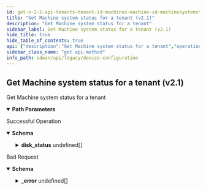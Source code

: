 ```yaml
---
id: get-v-2-1-api-tenants-tenant-id-machines-machine-id-machinesystemstatus
title: "Get Machine system status for a tenant (v2.1)"
description: "Get Machine system status for a tenant"
sidebar_label: Get Machine system status for a tenant (v2.1)
hide_title: true
hide_table_of_contents: true
api: {"description":"Get Machine system status for a tenant","operationId":"get-v2.1-api-tenants-tenant_id-machines-machine_id-machinesystemstatus","parameters":[{"description":"tenant ID of the source tenant","in":"path","name":"tenant_id","required":true,"schema":{"description":"Tenant Id","type":"string"}},{"in":"path","name":"machine_id","required":true,"schema":{"description":"Machine Id","type":"string"}}],"responses":{"200":{"content":{"application/json":{"schema":{"properties":{"boot_mode":{"description":"Boot Mode: ValidateEnum(enumClass = classOf[BootMode], message = Invalid enum string., nullAllowed = true) ","enum":["BIOS","UEFI_ONLY","UEFI_SECURE"],"type":"string"},"disk_status":{"description":"Disk Status: Valid ","items":{"properties":{"encryption_status":{"description":"Encryption Status: ValidateEnum(enumClass = classOf[EncryptionStatus], message = PARTITION_STATE_INVALID_ENCRYPTION_STATE, nullAllowed = true) ","enum":["ON","OFF"],"type":"string"},"mount_point":{"description":"Mount Point: Size(max = 128, message = PARTITION_STATE_INVALID_MOUNT_POINT, min = 0) ","type":"string"},"size":{"description":"Size: Min(message = PARTITION_STATE_INVALID_SIZE, value = 0L) ","format":"int64","type":"integer"}}},"type":"array"},"fips_mode":{"description":"Fips Mode: ValidateEnum(enumClass = classOf[MachineFipsMode], message = Invalid enum string., nullAllowed = true) ","enum":["none","fips","non_fips"],"type":"string"},"hardware_id":{"description":"Hardware Id: Required(message = MACHINESTATUS_INVALID_HARDWARE_ID) Readonly(message = Readonly attribute., valid = true) ","type":"string"},"id":{"description":"Id","type":"string"},"tpm_status":{"description":"Tpm Status","type":"string"},"trusted_boot":{"description":"Trusted Boot: ValidateEnum(enumClass = classOf[TrustedBootStatus], message = Invalid enum string., nullAllowed = true) ","enum":["PASSED","FAILED"],"type":"string"}},"required":["hardware_id"]}}},"description":"Successful Operation"},"400":{"content":{"application/json":{"example":{"value":{"_error":[{"code":"MACHINE_UNKNOWN"},{"code":"MACHINE_STATUS_UNKNOWN"}]}},"schema":{"properties":{"_error":{"items":{"properties":{"code":{"type":"string"},"message":{"type":"string"}}},"type":"array"}}}}},"description":"Bad Request"}},"tags":["Device Configuration"],"method":"get","path":"/v2.1/api/tenants/{tenant_id}/machines/{machine_id}/machinesystemstatus","servers":[{"url":"https://api.us.cloudgenix.com"}],"info":{"contact":{},"description":"List of APIs used to manage your device software to upgrade, retrieve available software images, and upgrade status information.","title":"Device Configuration","version":"Latest"},"postman":{"name":"Get Machine system status for a tenant (v2.1)","description":{"content":"Get Machine system status for a tenant","type":"text/plain"},"url":{"path":["v2.1","api","tenants",":tenant_id","machines",":machine_id","machinesystemstatus"],"host":["{{baseUrl}}"],"query":[],"variable":[{"disabled":false,"description":{"content":"(Required) tenant ID of the source tenant","type":"text/plain"},"type":"any","value":"","key":"tenant_id"},{"disabled":false,"description":{"content":"(Required) ","type":"text/plain"},"type":"any","value":"","key":"machine_id"}]},"header":[{"key":"Accept","value":"application/json"}],"method":"GET"}}
sidebar_class_name: "get api-method"
info_path: sdwan/api/legacy/device-configuration
---
```



## Get Machine system status for a tenant (v2.1)



Get Machine system status for a tenant

<details style={{"marginBottom":"1rem"}} data-collapsed={false} open={true}><summary style={{}}><strong>Path Parameters</strong></summary><div><ul><ParamsItem className={"paramsItem"} param={{"description":"tenant ID of the source tenant","in":"path","name":"tenant_id","required":true,"schema":{"description":"Tenant Id","type":"string"}}}></ParamsItem><ParamsItem className={"paramsItem"} param={{"in":"path","name":"machine_id","required":true,"schema":{"description":"Machine Id","type":"string"}}}></ParamsItem></ul></div></details><div><ApiTabs><TabItem label={"200"} value={"200"}><div>

Successful Operation

</div><div><MimeTabs groupId={"mime-type"}><TabItem label={"application/json"} value={"application/json"}><SchemaTabs groupId={"schema-tabs"}><TabItem label={"Schema"} value={"Schema"}><details style={{}} data-collapsed={false} open={true}><summary style={{"textAlign":"left"}}><strong>Schema</strong></summary><div style={{"textAlign":"left","marginLeft":"1rem"}}></div><ul style={{"marginLeft":"1rem"}}><SchemaItem collapsible={false} name={"boot_mode"} required={false} schemaDescription={"Boot Mode: ValidateEnum(enumClass = classOf[BootMode], message = Invalid enum string., nullAllowed = true) "} schemaName={"string"} qualifierMessage={"**Possible values:** [`BIOS`, `UEFI_ONLY`, `UEFI_SECURE`]"} defaultValue={undefined}></SchemaItem><SchemaItem collapsible={true} className={"schemaItem"}><details style={{}}><summary style={{}}><strong>disk_status</strong><span style={{"opacity":"0.6"}}> undefined[]</span></summary><div style={{"marginLeft":"1rem"}}><div style={{"marginTop":".5rem","marginBottom":".5rem"}}>

Disk Status: Valid 

</div><SchemaItem collapsible={false} name={"encryption_status"} required={false} schemaDescription={"Encryption Status: ValidateEnum(enumClass = classOf[EncryptionStatus], message = PARTITION_STATE_INVALID_ENCRYPTION_STATE, nullAllowed = true) "} schemaName={"string"} qualifierMessage={"**Possible values:** [`ON`, `OFF`]"} defaultValue={undefined}></SchemaItem><SchemaItem collapsible={false} name={"mount_point"} required={false} schemaDescription={"Mount Point: Size(max = 128, message = PARTITION_STATE_INVALID_MOUNT_POINT, min = 0) "} schemaName={"string"} qualifierMessage={undefined} defaultValue={undefined}></SchemaItem><SchemaItem collapsible={false} name={"size"} required={false} schemaDescription={"Size: Min(message = PARTITION_STATE_INVALID_SIZE, value = 0L) "} schemaName={"int64"} qualifierMessage={undefined} defaultValue={undefined}></SchemaItem></div></details></SchemaItem><SchemaItem collapsible={false} name={"fips_mode"} required={false} schemaDescription={"Fips Mode: ValidateEnum(enumClass = classOf[MachineFipsMode], message = Invalid enum string., nullAllowed = true) "} schemaName={"string"} qualifierMessage={"**Possible values:** [`none`, `fips`, `non_fips`]"} defaultValue={undefined}></SchemaItem><SchemaItem collapsible={false} name={"hardware_id"} required={false} schemaDescription={"Hardware Id: Required(message = MACHINESTATUS_INVALID_HARDWARE_ID) Readonly(message = Readonly attribute., valid = true) "} schemaName={"string"} qualifierMessage={undefined} defaultValue={undefined}></SchemaItem><SchemaItem collapsible={false} name={"id"} required={false} schemaDescription={"Id"} schemaName={"string"} qualifierMessage={undefined} defaultValue={undefined}></SchemaItem><SchemaItem collapsible={false} name={"tpm_status"} required={false} schemaDescription={"Tpm Status"} schemaName={"string"} qualifierMessage={undefined} defaultValue={undefined}></SchemaItem><SchemaItem collapsible={false} name={"trusted_boot"} required={false} schemaDescription={"Trusted Boot: ValidateEnum(enumClass = classOf[TrustedBootStatus], message = Invalid enum string., nullAllowed = true) "} schemaName={"string"} qualifierMessage={"**Possible values:** [`PASSED`, `FAILED`]"} defaultValue={undefined}></SchemaItem></ul></details></TabItem><TabItem label={"Example (from schema)"} value={"Example (from schema)"}><ResponseSamples responseExample={"{\n  \"boot_mode\": \"BIOS\",\n  \"disk_status\": [\n    {\n      \"encryption_status\": \"ON\",\n      \"mount_point\": \"string\",\n      \"size\": 0\n    }\n  ],\n  \"fips_mode\": \"none\",\n  \"hardware_id\": \"string\",\n  \"id\": \"string\",\n  \"tpm_status\": \"string\",\n  \"trusted_boot\": \"PASSED\"\n}"} language={"json"}></ResponseSamples></TabItem></SchemaTabs></TabItem></MimeTabs></div></TabItem><TabItem label={"400"} value={"400"}><div>

Bad Request

</div><div><MimeTabs groupId={"mime-type"}><TabItem label={"application/json"} value={"application/json"}><SchemaTabs groupId={"schema-tabs"}><TabItem label={"Schema"} value={"Schema"}><details style={{}} data-collapsed={false} open={true}><summary style={{"textAlign":"left"}}><strong>Schema</strong></summary><div style={{"textAlign":"left","marginLeft":"1rem"}}></div><ul style={{"marginLeft":"1rem"}}><SchemaItem collapsible={true} className={"schemaItem"}><details style={{}}><summary style={{}}><strong>_error</strong><span style={{"opacity":"0.6"}}> undefined[]</span></summary><div style={{"marginLeft":"1rem"}}><SchemaItem collapsible={false} name={"code"} required={false} schemaDescription={undefined} schemaName={"string"} qualifierMessage={undefined} defaultValue={undefined}></SchemaItem><SchemaItem collapsible={false} name={"message"} required={false} schemaDescription={undefined} schemaName={"string"} qualifierMessage={undefined} defaultValue={undefined}></SchemaItem></div></details></SchemaItem></ul></details></TabItem><TabItem label={"Example (from schema)"} value={"Example (from schema)"}><ResponseSamples responseExample={"{\n  \"_error\": [\n    {\n      \"code\": \"string\",\n      \"message\": \"string\"\n    }\n  ]\n}"} language={"json"}></ResponseSamples></TabItem><TabItem label={"Example"} value={"Example"}><ResponseSamples responseExample={"{\n  \"value\": {\n    \"_error\": [\n      {\n        \"code\": \"MACHINE_UNKNOWN\"\n      },\n      {\n        \"code\": \"MACHINE_STATUS_UNKNOWN\"\n      }\n    ]\n  }\n}"} language={"json"}></ResponseSamples></TabItem></SchemaTabs></TabItem></MimeTabs></div></TabItem></ApiTabs></div>
      